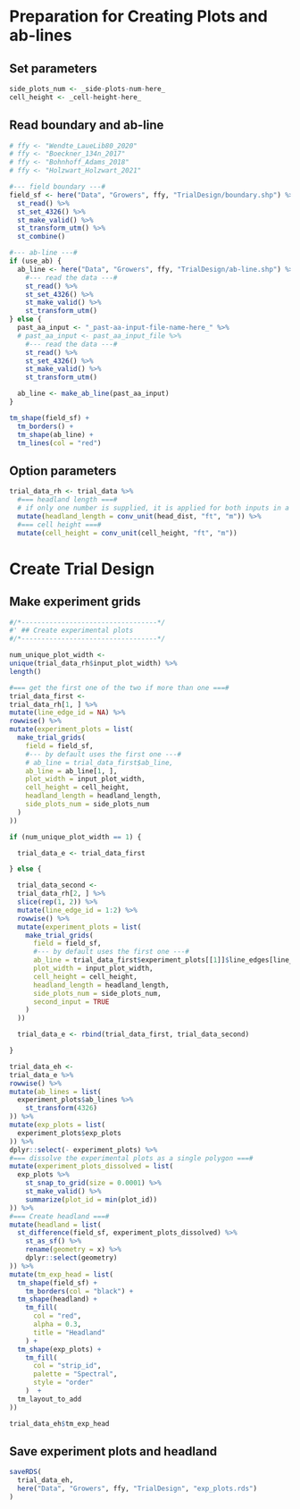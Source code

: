 # Preparation for Creating Plots and ab-lines

## Set parameters

```r
side_plots_num <- _side-plots-num-here_ 
cell_height <- _cell-height-here_ 
```
## Read boundary and ab-line

```r
# ffy <- "Wendte_LaueLib80_2020"
# ffy <- "Boeckner_134n_2017"
# ffy <- "Bohnhoff_Adams_2018"
# ffy <- "Holzwart_Holzwart_2021"

#--- field boundary ---#
field_sf <- here("Data", "Growers", ffy, "TrialDesign/boundary.shp") %>% 
  st_read() %>% 
  st_set_4326() %>% 
  st_make_valid() %>%
  st_transform_utm() %>% 
  st_combine()

#--- ab-line ---#
if (use_ab) {
  ab_line <- here("Data", "Growers", ffy, "TrialDesign/ab-line.shp") %>% 
    #--- read the data ---#
    st_read() %>% 
    st_set_4326() %>% 
    st_make_valid() %>%
    st_transform_utm() 
} else {
  past_aa_input <- "_past-aa-input-file-name-here_" %>% 
  # past_aa_input <- past_aa_input_file %>% 
    #--- read the data ---#
    st_read() %>% 
    st_set_4326() %>% 
    st_make_valid() %>%
    st_transform_utm() 

  ab_line <- make_ab_line(past_aa_input) 
}

```

```r
tm_shape(field_sf) +
  tm_borders() +
  tm_shape(ab_line) +
  tm_lines(col = "red")
```


## Option parameters

```r
trial_data_rh <- trial_data %>% 
  #=== headland length ===#
  # if only one number is supplied, it is applied for both inputs in a two-input case
  mutate(headland_length = conv_unit(head_dist, "ft", "m")) %>% 
  #=== cell height ===#
  mutate(cell_height = conv_unit(cell_height, "ft", "m"))

```

# Create Trial Design

## Make experiment grids

```r

#/*----------------------------------*/
#' ## Create experimental plots
#/*----------------------------------*/

num_unique_plot_width <- 
unique(trial_data_rh$input_plot_width) %>% 
length()

#=== get the first one of the two if more than one ===#
trial_data_first <- 
trial_data_rh[1, ] %>% 
mutate(line_edge_id = NA) %>% 
rowwise() %>% 
mutate(experiment_plots = list(
  make_trial_grids(
    field = field_sf, 
    #--- by default uses the first one ---#
    # ab_line = trial_data_first$ab_line, 
    ab_line = ab_line[1, ], 
    plot_width = input_plot_width, 
    cell_height = cell_height,
    headland_length = headland_length,
    side_plots_num = side_plots_num
  )
))

if (num_unique_plot_width == 1) {

  trial_data_e <- trial_data_first 

} else {

  trial_data_second <- 
  trial_data_rh[2, ] %>% 
  slice(rep(1, 2)) %>% 
  mutate(line_edge_id = 1:2) %>% 
  rowwise() %>% 
  mutate(experiment_plots = list(
    make_trial_grids(
      field = field_sf, 
      #--- by default uses the first one ---#
      ab_line = trial_data_first$experiment_plots[[1]]$line_edges[line_edge_id, ], 
      plot_width = input_plot_width, 
      cell_height = cell_height,
      headland_length = headland_length,
      side_plots_num = side_plots_num,
      second_input = TRUE
    )   
  )) 

  trial_data_e <- rbind(trial_data_first, trial_data_second)

}

``` 

```r

trial_data_eh <-
trial_data_e %>% 
rowwise() %>% 
mutate(ab_lines = list(
  experiment_plots$ab_lines %>% 
    st_transform(4326)
)) %>% 
mutate(exp_plots = list(
  experiment_plots$exp_plots
)) %>% 
dplyr::select(- experiment_plots) %>% 
#=== dissolve the experimental plots as a single polygon ===#
mutate(experiment_plots_dissolved = list(
  exp_plots %>% 
    st_snap_to_grid(size = 0.0001) %>%
    st_make_valid() %>% 
    summarize(plot_id = min(plot_id)) 
)) %>% 
#=== Create headland ===#
mutate(headland = list(
  st_difference(field_sf, experiment_plots_dissolved) %>%
    st_as_sf() %>% 
    rename(geometry = x) %>% 
    dplyr::select(geometry)
)) %>% 
mutate(tm_exp_head = list(
  tm_shape(field_sf) +
    tm_borders(col = "black") + 
  tm_shape(headland) +
    tm_fill(
      col = "red", 
      alpha = 0.3, 
      title = "Headland"
    ) +
  tm_shape(exp_plots) +
    tm_fill(
      col = "strip_id", 
      palette = "Spectral", 
      style = "order"
    )  +
  tm_layout_to_add 
))

```

```r
trial_data_eh$tm_exp_head

```

## Save experiment plots and headland

```r
saveRDS(
  trial_data_eh,
  here("Data", "Growers", ffy, "TrialDesign", "exp_plots.rds")
)  
```
